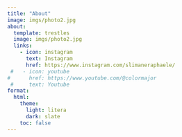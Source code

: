 ```yaml
---
title: "About"
image: imgs/photo2.jpg
about:
  template: trestles
  image: imgs/photo2.jpg
  links:
    - icon: instagram
      text: Instagram
      href: https://www.instagram.com/slimaneraphaele/
 #   - icon: youtube
#      href: https://www.youtube.com/@colormajor
 #     text: Youtube
format:
  html:
    theme: 
      light: litera
      dark: slate
    toc: false
---
```








